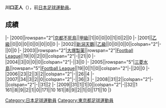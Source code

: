 {{unreferenced|time=2013-07-17T23:26:06+00:00}}
{{Infobox football biography
|name=川口正人
|image=
|fullname=川口正人
|birth_date={{Birth date and age|1981|6|18}}
|cityofbirth=[[東京都|東京都]]
|countryofbirth=[[日本|日本]]
|position=[[後衛_(足球)|後衛]]
|currentclub=
|years=2000-2001<br/>2002<br/>2003-2004<br/>2005-2009
|clubs=[[京都不死鳥|京都不死鳥]]<br/>[[新潟天鵝|新潟天鵝]]<br/>[[德島漩渦|大塚製薬]]<br/>[[三菱水島FC|三菱水島]]
|caps(goals)=
|nationalyears=
|nationalteam=
|nationalcaps(goals)=
}}
'''川口正人'''（{{Bd|1981年|6月18日||}}），前[[日本|日本]][[足球|足球]][[運動員|運動員]]。

==成績==
{{Football player club statistics 1|YYN}}
{{Football player club statistics 2|JPN|YYN}}
|-
|2000||rowspan="2"|[[京都不死鳥|京都不死鳥]]||[[日本職業足球甲級聯賽|甲級]]||1||0||0||0||1||0||2||0
|-
|2001||[[日本職業足球乙級聯賽|乙級]]||0||0||0||0||0||0||0||0
|-
|2002||[[新潟天鵝|新潟天鵝]]||[[日本職業足球乙級聯賽|乙級]]||0||0||0||0||colspan="2"|-||0||0
|-
|2003||rowspan="2"|[[德島漩渦|大塚製薬]]||rowspan="2"|[[Japan_Football_League|Football League]]||19||0||2||0||colspan="2"|-||21||0
|-
|2004||3||0||0||0||colspan="2"|-||3||0
|-
|2005||rowspan="5"|[[三菱水島FC|三菱水島]]||rowspan="5"|[[Japan_Football_League|Football League]]||19||0||1||0||colspan="2"|-||20||0
|-
|2006||23||2||3||2||colspan="2"|-||26||4
|-
|2007||34||3||2||0||colspan="2"|-||36||3
|-
|2008||31||2||colspan="2"|-||colspan="2"|-||31||2
|-
|2009||31||1||1||0||colspan="2"|-||32||1
{{Football player club statistics 3|1|JPN}}161||8||9||2||1||0||171||10
{{Football player club statistics 5}}161||8||9||2||1||0||171||10
|}

{{Japan-sport-bio-stub}}
{{Soccer-player-stub}}
[[Category:日本足球運動員|Category:日本足球運動員]]
[[Category:東京都足球運動員|Category:東京都足球運動員]]